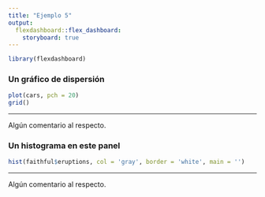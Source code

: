 ---
title: "Ejemplo 5"
output: 
  flexdashboard::flex_dashboard:
    storyboard: true
---

```{r setup, include=FALSE}
library(flexdashboard)
```


### Un gráfico de dispersión 

```{r}
plot(cars, pch = 20)
grid()
```

---

Algún comentario al respecto.

### Un histograma en este panel

```{r}
hist(faithful$eruptions, col = 'gray', border = 'white', main = '')
```

---

Algún comentario al respecto.
